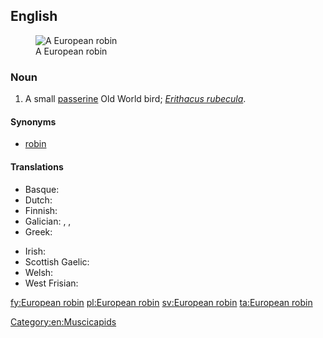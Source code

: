 ==English==
[[Image:Erithacus rubecula (Marek Szczepanek).jpg|thumb|A European robin]]

===Noun===
{{en-noun|head=[[European]] [[robin]]}}

# A small [[passerine]] Old World bird; ''[[Erithacus rubecula]]''.

====Synonyms====
* [[robin]]

====Translations====
{{trans-top|''Erithacus rubecula''}}
* Basque: {{t|eu|txantxangorri}}
* Dutch: {{t+|nl|roodborstje|n}}
* Finnish: {{t+|fi|punarinta}}
* Galician: {{t+|gl|paporrubio|m}}, {{t+|gl|paporroibo|m}}, {{t+|gl|pisco|m}}
* Greek: {{t+|el|κοκκινολαίμης|m}}
{{trans-mid}}
* Irish: {{t+|ga|spideog|f}}
* Scottish Gaelic: {{t|gd|brù-dhearg|m}}
* Welsh: {{t|cy|bronrhuddyn|m}}
* West Frisian: {{t+|fy|readboarstke|n}}
{{trans-bottom}}

[[Category:en:Muscicapids]]

[[fy:European robin]]
[[pl:European robin]]
[[sv:European robin]]
[[ta:European robin]]